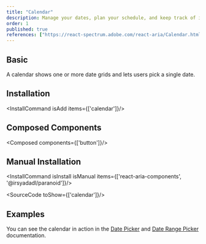 ```yaml
---
title: "Calendar"
description: Manage your dates, plan your schedule, and keep track of important events, all in one place, like a personal assistant for your time.
order: 1
published: true
references: ["https://react-spectrum.adobe.com/react-aria/Calendar.html#props"]
---
```


## Basic
A calendar shows one or more date grids and lets users pick a single date.
<How toUse="date-and-time/calendar-demo" />

## Installation
<InstallCommand isAdd items={['calendar']}/>

## Composed Components
<Composed components={['button']}/>

## Manual Installation

<InstallCommand isInstall isManual items={['react-aria-components', '@irsyadadl/paranoid']}/>

<SourceCode toShow={['calendar']}/>

## Examples
You can see the calendar in action in the [Date Picker](/docs/components/date-and-time/date-picker) and [Date Range Picker](/docs/components/date-and-time/date-range-picker) documentation.
